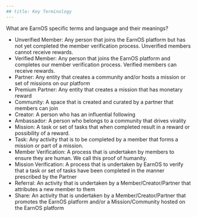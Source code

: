 ```yaml
---
## title: Key Terminology
---
```


What are EarnOS specific terms and language and their meanings?

- Unverified Member: Any person that joins the EarnOS platform but has not yet completed the member verification process. Unverified members cannot receive rewards.
- Verified Member: Any person that joins the EarnOS platform and completes our member verification process. Verified members can receive rewards.
- Partner: Any entity that creates a community and/or hosts a mission or set of missions on our platform
- Premium Partner: Any entity that creates a mission that has monetary reward
- Community: A space that is created and curated by a partner that members can join
- Creator: A person who has an influential following
- Ambassador: A person who belongs to a community that drives virality
- Mission: A task or set of tasks that when completed result in a reward or possibility of a reward.
- Task: Any activity that is to be completed by a member that forms a mission or part of a mission.
- Member Verification: A process that is undertaken by members to ensure they are human. We call this proof of humanity.
- Mission Verification: A process that is undertaken by EarnOS to verify that a task or set of tasks have been completed in the manner prescribed by the Partner
- Referral: An activity that is undertaken by a Member/Creator/Partner that attributes a new member to them
- Share: An activity that is undertaken by a Member/Creator/Partner that promotes the EarnOS platform and/or a Mission/Community hosted on the EarnOS platform
